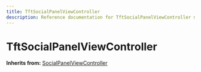 ```yaml
---
title: TftSocialPanelViewController
description: Reference documentation for TftSocialPanelViewController meta class
---
```



# TftSocialPanelViewController

**Inherits from:** [SocialPanelViewController](/classes/socialpanelviewcontroller)

<ClassDetails file="/db/classes/TftSocialPanelViewController.c2354aba4e28.json" />
